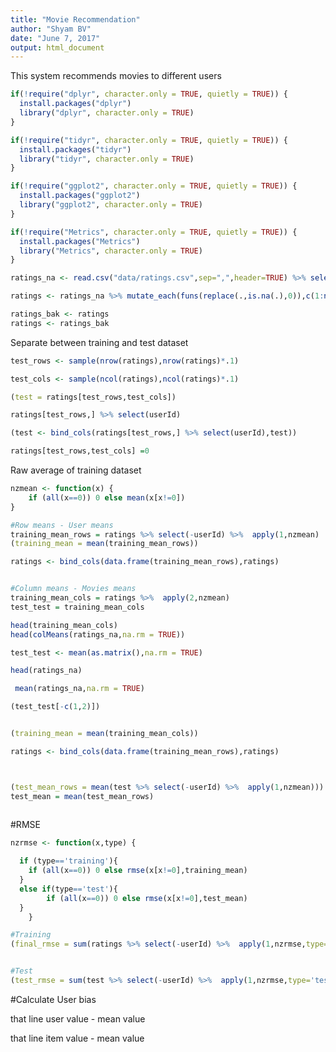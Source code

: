 ```yaml
---
title: "Movie Recommendation"
author: "Shyam BV"
date: "June 7, 2017"
output: html_document
---
```


This system recommends movies to different users

```r
if(!require("dplyr", character.only = TRUE, quietly = TRUE)) {
  install.packages("dplyr")
  library("dplyr", character.only = TRUE)
}

if(!require("tidyr", character.only = TRUE, quietly = TRUE)) {
  install.packages("tidyr")
  library("tidyr", character.only = TRUE)
}

if(!require("ggplot2", character.only = TRUE, quietly = TRUE)) {
  install.packages("ggplot2")
  library("ggplot2", character.only = TRUE)
}

if(!require("Metrics", character.only = TRUE, quietly = TRUE)) {
  install.packages("Metrics")
  library("Metrics", character.only = TRUE)
}

```



```r
ratings_na <- read.csv("data/ratings.csv",sep=",",header=TRUE) %>% select(-timestamp) %>% spread(movieId,rating) 

ratings <- ratings_na %>% mutate_each(funs(replace(.,is.na(.),0)),c(1:ncol(.)) )

ratings_bak <- ratings
ratings <- ratings_bak
```

Separate between training and test dataset


```r
test_rows <- sample(nrow(ratings),nrow(ratings)*.1)

test_cols <- sample(ncol(ratings),ncol(ratings)*.1)

(test = ratings[test_rows,test_cols])

ratings[test_rows,] %>% select(userId)

(test <- bind_cols(ratings[test_rows,] %>% select(userId),test))

ratings[test_rows,test_cols] =0

```


Raw average of training dataset

```r

nzmean <- function(x) {
    if (all(x==0)) 0 else mean(x[x!=0])
}

#Row means - User means
training_mean_rows = ratings %>% select(-userId) %>%  apply(1,nzmean)
(training_mean = mean(training_mean_rows))

ratings <- bind_cols(data.frame(training_mean_rows),ratings)


#Column means - Movies means
training_mean_cols = ratings %>%  apply(2,nzmean)
test_test = training_mean_cols

head(training_mean_cols)
head(colMeans(ratings_na,na.rm = TRUE))

test_test <- mean(as.matrix(),na.rm = TRUE)

head(ratings_na)

 mean(ratings_na,na.rm = TRUE)

(test_test[-c(1,2)])


(training_mean = mean(training_mean_cols))

ratings <- bind_cols(data.frame(training_mean_rows),ratings)



(test_mean_rows = mean(test %>% select(-userId) %>%  apply(1,nzmean)))
test_mean = mean(test_mean_rows)



```

#RMSE

```r

nzrmse <- function(x,type) {
  
  if (type=='training'){
    if (all(x==0)) 0 else rmse(x[x!=0],training_mean)
  }
  else if(type=='test'){
        if (all(x==0)) 0 else rmse(x[x!=0],test_mean)
  }
    }

#Training
(final_rmse = sum(ratings %>% select(-userId) %>%  apply(1,nzrmse,type='training')))


#Test
(test_rmse = sum(test %>% select(-userId) %>%  apply(1,nzrmse,type='test')))

```

#Calculate User bias

that line user value - mean value

that line item value - mean value


```r

```

